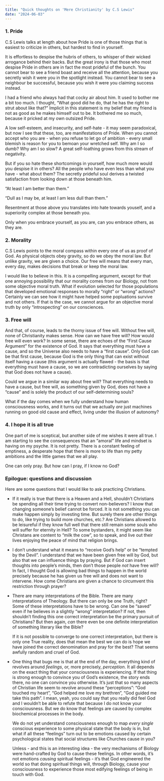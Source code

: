 ```yaml
---
title: "Quick thoughts on 'Mere Christianity' by C.S Lewis"
date: "2024-06-03"
---
```


### 1. Pride

C.S Lewis talks at length about how Pride is one of those things that is easiest to criticize in others, but hardest to find in yourself. 

It is effortless to despise the hubris of others, to whisper of their wicked arrogance behind their backs. But the great irony is that those who most despise Pride in others are in fact the most prideful of the bunch. You cannot bear to see a friend boast and receive all the attention, because you secretly wish it were you in the spotlight instead. You cannot bear to see a neighbour be successful, because you wish it were you claiming success instead.

I had a friend who always had that cocky air about him. It used to bother me a bit too much. I thought, "What good did he do, that he has the right to strut about like that?" Implicit in this statement is my belief that my friend is not as good as he makes himself out to be. It bothered me so much, because it pricked at my own outsized Pride.

A low self-esteem, and insecurity, and self-hate - it may seem paradoxical, but now I see that these, too, are manifestations of Pride. When you cannot accept who you are - when you refuse to let go of ambition - every small blemish is reason for you to bemoan your wretched self. Why am I so dumb? Why am I so slow? A great self-loathing grows from this stream of negativity.

But if you so hate these shortcomings in yourself, how much more would you despise it in others? All the people who have even less than what you have - what about them? The secretly prideful soul derives a twisted satisfaction from looking down at those beneath him. 

"At least I am better than them."

"Dull as I may be, at least I am less dull than them." 

Resentment at those above you translates into hate towards youself, and a superiority complex at those beneath you. 

Only when you embrace yourself, as you are, can you embrace others, as they are.

### 2. Morality

C.S Lewis points to the moral compass within every one of us as proof of God. As physical objects obey gravity, so do we obey the moral law. But unlike gravity, we are given a choice. Our free will means that every man, every day, makes decisions that break or keep the moral law.

I would like to believe in this. It is a compelling argument, except for that one annoying possibility that our morality comes from our Biology, not from some objective moral truth. What if evolution selected for those populations that developed emotional responses to morally "right" or "wrong" actions? Certainly we can see how it might have helped some popluations survive and not others. If that is the case, we cannot argue for an objective moral truth by only "introspecting"
on our consciences.

### 3. Free will

And that, of course, leads to the thorny issue of free will. Without free will, none of Christianity makes sense. How can we have free will? How would free will even work? In some sense, there are echoes of the "First Cause Argument" for the existence of God. It says that everything must have a cause, and so the Universe also needs to have a "first cause". Only God can be that first cause, because God is the only thing that can exist without itself having a cause (this argument is actually
flawed - the basis is that everything must have a cause, so we are contradicting ourselves by saying that God does not have a cause). 

Could we argue in a similar way about free will? That everything needs to have a cause, but free will, as something given by God, does not have a "cause" and is solely the product of our self-determining souls?

What if the day comes when we fully understand how human consciousness works, and it turns out that we actually *are* just machines running on good old cause and effect, living under the illusion of autonomy?

### 4. I hope it is all true

One part of me is sceptical, but another side of me wishes it were all true. I am starting to see the consequences that an "amoral" life and mindset is having on my psyche. It is not pretty. There is a constant feeling of emptiness, a desperate hope that there is more to life than my petty ambitions and the little games that we all play. 

One can only pray. But how can I pray, if I know no God?

### Epilogue: questions and discussion

Here are some questions that I would like to ask practicing Christians.

- If it really is true that there is a Heaven and a Hell, shouldn't Christians be spending all their time trying to convert non-believers? I know that changing someone's belief cannot be forced. It is not something you can make happen simply by investing time. But surely there are other things to do, like trying to build more churches, etc.? Are Christians allowed to be leisureful if they know full well that there still remain some souls who will suffer for eternity in Hell? To some bystanders, it might seem like Christans are content to "milk the cow", so to speak, and live out their lives enjoying the peace of mind that religion brings.

- I don't understand what it means to "receive God's help" or be "tempted by the Devil". I understand that we have been given free will by God, but also that we can influence things by praying. But if God can insert thoughts into people's minds, then don't those people *not* have free will? In fact, I thought God is allowing bad things to happen in the world precisely because he has given us free will and does not want to intervene. How come Christians are given a chance to circumvent this restriction through prayer? 

- There are many interpretations of the Bible. There are many interpretations of Theology. But there can only be one Truth, right? Some of these interpretations have to be wrong. Can one be "saved" even if he believes in a slightly "wrong" interpretation? If not, then shouldn't finding this one correct interpretation be the primary pursuit of Christians? But then again, *can* there even be one definite interpretation of something literary like the Bible? 

  If it is not possible to converge to one correct interpretation, but there is only one True reality, does that mean the best we can do is hope we have joined the correct denomination and pray for the best? That seems awfully random and cruel of God.

- One thing that bugs me is that at the end of the day, everything kind of revolves around *feelings*, or, more precisely, *perception*. It all depends on the exact thing that your consciousness is experiencing. If that thing is strong enough to convince you of God's existence, the story ends there, no one can convince you otherwise. It's just that so many aspects of Christian life seem to revolve around these "perceptions": "God touched my heart", "God helped me love my brethren", "God guided me take this path". I mean, yeah, you could say that you really did feel God and I wouldn't be able to refute that because I do not know your consciousness. But we do know that feelings are caused by complex biochemical processes in the body. 

  We do not yet understand consciousness enough to map *every single* conscious experience to some physical state that the body is in, but what if all these "feelings" turn out to be emotions caused by certain psychological states that social structures like Churches cause in you? 
  
  Unless - and this is an interesting idea - the very mechanisms of Biology were hand-crafted by God to cause these feelings. In other words, it's not emotions *causing* spiritual feelings - it's that God engineered the world so that doing spiritual things will, through Biology, cause your consciousness to experience those most edifying feelings of being in touch with God.







